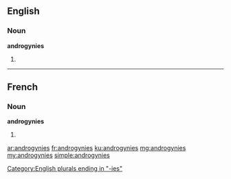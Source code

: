 ==English==

===Noun===
'''androgynies'''

# {{plural of|androgyny}}

----

==French==

===Noun===
'''androgynies''' {{f}}

# {{plural of|androgynie|lang=fr}}

[[Category:English plurals ending in "-ies"]]

[[ar:androgynies]]
[[fr:androgynies]]
[[ku:androgynies]]
[[mg:androgynies]]
[[my:androgynies]]
[[simple:androgynies]]